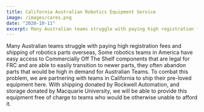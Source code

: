 ```yaml
---
title: California Australian Robotics Equipment Service
image: /images/cares.png
date: "2020-10-11"
excerpt: Many Australian teams struggle with paying high registration fees and shipping of robotics parts overseas,Some robotics teams in America have easy ...
---
```


Many Australian teams struggle with paying high registration fees and shipping of robotics parts overseas,
Some robotics teams in America have easy access to Commercially Off The Shelf components that are legal for FRC and are able to easily transition to newer parts, they often abandon parts that would be high in demand for Australian Teams.
To combat this problem, we are partnering with teams in California to ship their pre-loved equipment here. With shipping donated by Rockwell Automation, and storage donated by Macquarie University, we will be able to provide this equipment free of charge to teams who would be otherwise unable to afford it.

